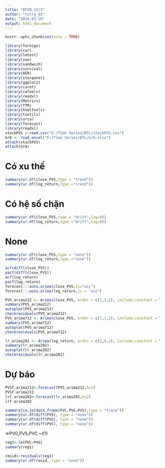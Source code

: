---
title: "BTVN_15/3"
author: "tntrg_03"
date: "2024-03-20"
output: html_document
---

```{r setup, include=FALSE}
knitr::opts_chunk$set(echo = TRUE)
```

```{r}
library(foreign)
library(car)
library(lmtest)
library(zoo)
library(sandwich)
library(survival)
library(AER)
library(stargazer)
library(ggplot2)
library(caret)
library(caTools)
library(readxl)
library(Metrics)
library(TTR)
library(htmltools)
library(tsutils)
library(urca)
library(forecast)
library(readxl)
stockPVS <-read.csv("E:/Time Series/BTL/stockPVS.csv")
Gr8 <- read_excel("E:/Time Series/BTL/Gr8.xlsx")
attach(stockPVS)
attach(Gr8)
```


# Có xu thế
```{r}
summary(ur.df(close_PVS,type = "trend"))
summary(ur.df(log_return,type ="trend"))
```
# Có hệ số chặn
```{r}
summary(ur.df(close_PVS,type = "drift",lag=0))
summary(ur.df(log_return,type ="drift",lag=0))
```
# None
```{r}
summary(ur.df(close_PVS,type = "none"))
summary(ur.df(log_return,type ="none"))
```

```{r}
acf(diff(close_PVS))
pacf(diff(close_PVS))
acf(log_return)
pacf(log_return)
forecast:::auto.arima(close_PVS,ic="aic")
forecast:::auto.arima(log_return,ic = "aic")
```
```{r}
PVS_arima212 <- Arima(close_PVS, order = c(2,1,2), include.constant = TRUE)
summary(PVS_arima212)	
autoplot(PVS_arima212)
checkresiduals(PVS_arima212)
PVS_arima712 <- Arima(close_PVS, order = c(7,1,2), include.constant = TRUE)
summary(PVS_arima712)
autoplot(PVS_arima712)
checkresiduals(PVS_arima712)
```
```{r}
lr_arima202 <- Arima(log_return, order = c(2,0,2), include.constant = TRUE)
summary(lr_arima202)	
autoplot(lr_arima202)
checkresiduals(lr_arima202)
```
# Dự báo 
```{r}
PVSf.arima212<-forecast(PVS_arima212,h=2)
PVSf.arima212
lrf.arima202<-forecast(lr_arima202,h=2)
lrf.arima202
```
```{r}
summary(ca.jo(data.frame(PVC,PVG,PVS),type = "trace"))
summary(ur.df(diff(PVS), type = "none"))
summary(ur.df(diff(PVG), type = "none"))
summary(ur.df(diff(PVC), type = "none"))
```
=>PVG,PVS,PVC ~I(1)
```{r}
reg1<-lm(PVC~PVG)
summary(reg1)
```
```{r}
resid<-residuals(reg1)
summary(ur.df(resid, type = "none"))
```


